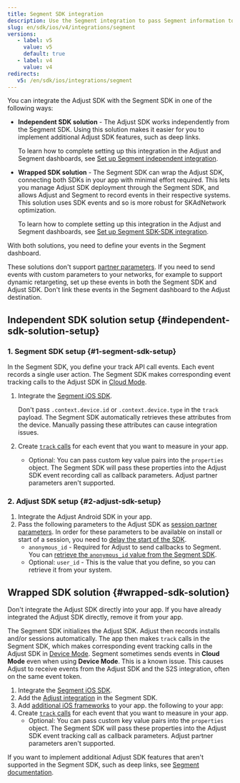 ```yaml
---
title: Segment SDK integration
description: Use the Segment integration to pass Segment information to Adjust's servers.
slug: en/sdk/ios/v4/integrations/segment
versions:
   - label: v5
     value: v5
     default: true
   - label: v4
     value: v4
redirects:
   v5: /en/sdk/ios/integrations/segment
---
```


You can integrate the Adjust SDK with the Segment SDK in one of the following ways:

-  **Independent SDK solution** - The Adjust SDK works independently from the Segment SDK. Using this solution makes it easier for you to implement additional Adjust SDK features, such as deep links.

   To learn how to complete setting up this integration in the Adjust and Segment dashboards, see [Set up Segment independent integration](https://help.adjust.com/en/article/set-up-segment-independent-integration).

-  **Wrapped SDK solution** - The Segment SDK can wrap the Adjust SDK, connecting both SDKs in your app with minimal effort required. This lets you manage Adjust SDK deployment through the Segment SDK, and allows Adjust and Segment to record events in their respective systems. This solution uses SDK events and so is more robust for SKAdNetwork optimization.

   To learn how to complete setting up this integration in the Adjust and Segment dashboards, see [Set up Segment SDK-SDK integration](https://help.adjust.com/en/article/set-up-segment-sdk-sdk-integration).

With both solutions, you need to define your events in the Segment dashboard.

<Callout type="warning">

These solutions don't support [partner parameters](https://help.adjust.com/en/article/record-events-ios-sdk#add-partner-parameters). If you need to send events with custom parameters to your networks, for example to support dynamic retargeting, set up these events in both the Segment SDK and Adjust SDK. Don't link these events in the Segment dashboard to the Adjust destination.

</Callout>

## Independent SDK solution setup {#independent-sdk-solution-setup}

### 1. Segment SDK setup {#1-segment-sdk-setup}

In the Segment SDK, you define your track API call events. Each event records a single user action. The Segment SDK makes corresponding event tracking calls to the Adjust SDK in [Cloud Mode](https://segment.com/docs/connections/destinations/#connection-modes).

1. Integrate the [Segment iOS SDK](https://segment.com/docs/connections/sources/catalog/libraries/mobile/ios/).

   <Callout type="note">

   Don't pass `.context.device.id` or `.context.device.type` in the `track` payload. The Segment SDK automatically retrieves these attributes from the device. Manually passing these attributes can cause integration issues.

   </Callout>

2. Create [`track` calls](https://segment.com/docs/connections/sources/catalog/libraries/mobile/ios/#track) for each event that you want to measure in your app.
   -  Optional: You can pass custom key value pairs into the `properties` object. The Segment SDK will pass these properties into the Adjust SDK event recording call as callback parameters. Adjust partner parameters aren't supported.

### 2. Adjust SDK setup {#2-adjust-sdk-setup}

1. Integrate the Adjust Android SDK in your app.
2. Pass the following parameters to the Adjust SDK as [session partner parameters](/en/sdk/ios/features/session-parameters). In order for these parameters to be available on install or start of a session, you need to [delay the start of the SDK](/en/sdk/ios/configuration#delay-the-start-of-the-sdk).
   -  `anonymous_id` - Required for Adjust to send callbacks to Segment. You can [retrieve the `anonymous_id` value from the Segment SDK](https://segment.com/docs/connections/sources/catalog/libraries/mobile/ios/#anonymousid).
   -  Optional: `user_id` - This is the value that you define, so you can retrieve it from your system.

## Wrapped SDK solution {#wrapped-sdk-solution}

<Callout type="important">

Don't integrate the Adjust SDK directly into your app. If you have already integrated the Adjust SDK directly, remove it from your app.

</Callout>

The Segment SDK initializes the Adjust SDK. Adjust then records installs and/or sessions automatically. The app then makes `track` calls in the Segment SDK, which makes corresponding event tracking calls in the Adjust SDK in [Device Mode](https://segment.com/docs/connections/destinations/#connection-modes). Segment sometimes sends events in **Cloud Mode** even when using **Device Mode**. This is a known issue. This causes Adjust to receive events from the Adjust SDK and the S2S integration, often on the same event token.

1. Integrate the [Segment iOS SDK](https://segment.com/docs/connections/sources/catalog/libraries/mobile/ios/).
2. Add the [Adjust integration](https://segment.com/docs/connections/destinations/catalog/adjust/#ios) in the Segment SDK.
3. Add [additional iOS frameworks](https://help.adjust.com/en/article/get-started-ios-sdk#add-ios-frameworks) to your app. the following to your app:
4. Create [`track` calls](https://segment.com/docs/connections/spec/track/) for each event that you want to measure in your app.
   -  Optional: You can pass custom key value pairs into the `properties` object. The Segment SDK will pass these properties into the Adjust SDK event tracking call as callback parameters. Adjust partner parameters aren't supported.

<Callout type="note">

If you want to implement additional Adjust SDK features that aren't supported in the Segment SDK, such as deep links, see [Segment documentation](https://segment.com/docs/connections/sources/catalog/libraries/mobile/ios/ios-faqs/#how-do-i-know-when-a-destination-is-initialized).

</Callout>
